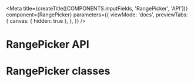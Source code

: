 
<Meta
  title={createTitle([COMPONENTS.inputFields, 'RangePicker', 'API'])}
  component={RangePicker}
  parameters={{
    viewMode: 'docs',
    previewTabs: {
      canvas: { hidden: true },
    },
  }}
/>

# RangePicker API

<ArgsTable of={RangePicker} />

# RangePicker classes

<ArgsTable of={RangePickerClassesDummy} />
